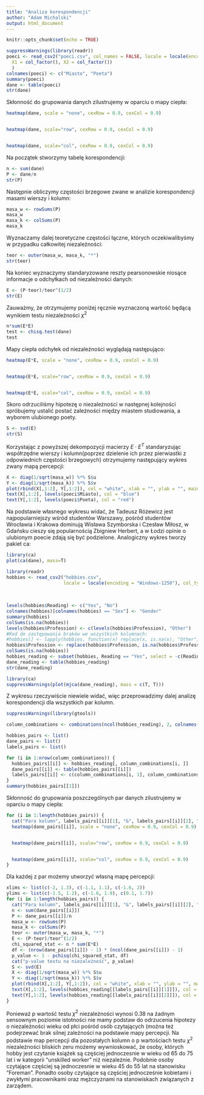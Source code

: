 ---
title: "Analiza korespondencji"
author: "Adam Michalski"
output: html_document
---

```{r setup, include=FALSE}
knitr::opts_chunk$set(echo = TRUE)
```

```{r wczytanie danych o poetach}
suppressWarnings(library(readr))
poeci <- read_csv2("poeci.csv", col_names = FALSE, locale = locale(encoding = "Windows-1250"), col_types = cols(
  X1 = col_factor(), X2 = col_factor())
  )
colnames(poeci) <- c("Miasto", "Poeta")
summary(poeci)
dane <- table(poeci)
str(dane)
```

Skłonność do grupowania danych zilustrujemy w oparciu o mapy ciepła:

```{r mapy ciepła dla danych o poetach}
heatmap(dane, scale = "none", cexRow = 0.9, cexCol = 0.9)


heatmap(dane, scale="row", cexRow = 0.9, cexCol = 0.9)


heatmap(dane, scale="col", cexRow = 0.9, cexCol = 0.9)

```

Na początek stworzymy tabelę korespondencji:

```{r}
n <- sum(dane)
P <- dane/n
str(P)
```

Następnie obliczymy częstości brzegowe zwane w analizie korespondencji masami wierszy i kolumn:

```{r}
masa_w <- rowSums(P)
masa_w
masa_k <- colSums(P)
masa_k
```

Wyznaczamy dalej teoretyczne częstości łączne, których oczekiwalibyśmy w przypadku całkowitej niezależności:

```{r}
teor <- outer(masa_w, masa_k, "*")
str(teor)
```

Na koniec wyznaczymy standaryzowane reszty pearsonowskie niosące informacje o odchyłkach od niezależności danych:

```{r}
E <- (P-teor)/teor^(1/2)
str(E)
```

Zauważmy, że otrzymujemy poniżej ręcznie wyznaczoną wartość będącą wynikiem testu niezależności $\chi^2$

```{r chi2 test dla danych o poetach}
n*sum(E*E)
test <- chisq.test(dane)
test
```

Mapy ciepła odchyłek od niezależności wyglądają następująco:

```{r mapy ciepla dla odchylek danych o poetach}
heatmap(E*E, scale = "none", cexRow = 0.9, cexCol = 0.9)


heatmap(E*E, scale="row", cexRow = 0.9, cexCol = 0.9)


heatmap(E*E, scale="col", cexRow = 0.9, cexCol = 0.9)
```

Skoro odrzuciliśmy hipotezę o niezależności w następnej kolejności spróbujemy ustalić postać zależności między miastem studiowania, a wyborem ulubionego poety.

```{r}
S <- svd(E)
str(S)
```

Korzystając z powyższej dekompozycji macierzy $E\cdot E^T$ standaryzując współrzędne wierszy i kolumn(poprzez dzielenie ich przez pierwiastki z odpowiednich częstości brzegowych) otrzymujemy następujący wykres zwany mapą percepcji:

```{r wykres wlasny danych o poetach}
X <- diag(1/sqrt(masa_w)) %*% S$u
Y <- diag(1/sqrt(masa_k)) %*% S$v
plot(rbind(X[,1:2], Y[,1:2]), col = "white", xlab = "", ylab = "", main = "", xlim = c(-1.8, 1.6), ylim = c(-1, 2.1))
text(X[,1:2], levels(poeci$Miasto), col = "blue")
text(Y[,1:2], levels(poeci$Poeta), col = "red")
```

Na podstawie własnego wykresu widać, że Tadeusz Różewicz jest najpopularniejszy wśród studentów Warszawy, pośród studentów Wrocławia i Krakowa dominują Wisława Szymborska i Czesław Miłosz, w Gdańsku cieszy się popularnością Zbigniew Herbert, a w Łodzi opinie o ulubionym poecie zdają się być podzielone. Analogiczny wykres tworzy pakiet ca:

```{r wykres ca danych o poetach}
library(ca)
plot(ca(dane), mass=T)
```

```{r wczytywanie danych o hobby}
library(readr)
hobbies <- read_csv2("hobbies.csv", 
                     locale = locale(encoding = "Windows-1250"), col_types = cols_only(Reading = col_factor(), 
                                                                                       Sex = col_factor(), 
                                                                                       Age = col_factor(), 
                                                                                       Profession = col_factor()))
levels(hobbies$Reading) <- c("Yes", "No")
colnames(hobbies)[colnames(hobbies) == "Sex"] <- "Gender"
summary(hobbies)
colSums(is.na(hobbies))
levels(hobbies$Profession) <- c(levels(hobbies$Profession), "Other")
#Kod do zastępowania braków we wszystkich kolumnach:
#hobbies[] <- lapply(hobbies, function(x) replace(x, is.na(x), "Other"))
hobbies$Profession <- replace(hobbies$Profession, is.na(hobbies$Profession), "Other")
colSums(is.na(hobbies))
hobbies_reading <- subset(hobbies, Reading == "Yes", select = -c(Reading))
dane_reading <- table(hobbies_reading)
str(dane_reading)
```

```{r wykres 3d danych o hobby}
library(ca)
suppressWarnings(plot(mjca(dane_reading), mass = c(T, T)))
```

Z wykresu rzeczywiście niewiele widać, więc przeprowadzimy dalej analizę korespondencji dla wszystkich par kolumn.

```{r przetwarzanie danych o hobby}
suppressWarnings(library(gtools))

column_combinations <- combinations(ncol(hobbies_reading), 2, colnames(hobbies_reading))

hobbies_pairs <- list()
dane_pairs <- list()
labels_pairs <- list()

for (i in 1:nrow(column_combinations)) {
  hobbies_pairs[[i]] <- hobbies_reading[, column_combinations[i, ]]
  dane_pairs[[i]] <- table(hobbies_pairs[[i]])
  labels_pairs[[i]] <- c(column_combinations[i, 1], column_combinations[i, 2])
}
summary(hobbies_pairs[[1]])
```

Skłonność do grupowania poszczególnych par danych zilustrujemy w oparciu o mapy ciepła:

```{r mapy ciepła dla danych o hobby}
for (i in 1:length(hobbies_pairs)) {
  cat("Para kolumn", labels_pairs[[i]][1], "&", labels_pairs[[i]][2], ":")
  heatmap(dane_pairs[[i]], scale = "none", cexRow = 0.9, cexCol = 0.9)


  heatmap(dane_pairs[[i]], scale="row", cexRow = 0.9, cexCol = 0.9)


  heatmap(dane_pairs[[i]], scale="col", cexRow = 0.9, cexCol = 0.9)
}
```

Dla każdej z par możemy utworzyć własną mapę percepcji:

```{r wykres ca danych o hobby}
xlims <- list(c(-2, 1.3), c(-1.1, 1.1), c(-1.6, 2))
ylims <- list(c(-1.5, 1.2), c(-1.6, 1.9), c(0.1, 1.7))
for (i in 1:length(hobbies_pairs)) {
  cat("Para kolumn", labels_pairs[[i]][1], "&", labels_pairs[[i]][2], ":\n")
  n <- sum(dane_pairs[[i]])
  P <- dane_pairs[[i]]/n
  masa_w <- rowSums(P)
  masa_k <- colSums(P)
  teor <- outer(masa_w, masa_k, "*")
  E <- (P-teor)/teor^(1/2)
  chi_squared_stat <- n * sum(E*E)
  df <- (nrow(dane_pairs[[i]]) - 1) * (ncol(dane_pairs[[i]]) - 1)
  p_value <- 1 - pchisq(chi_squared_stat, df)
  cat("p-value testu na niezależność", p_value)
  S <- svd(E)
  X <- diag(1/sqrt(masa_w)) %*% S$u
  Y <- diag(1/sqrt(masa_k)) %*% S$v
  plot(rbind(X[,1:2], Y[,1:2]), col = "white", xlab = "", ylab = "", main = "", xlim = xlims[[i]], ylim = ylims[[i]])
  text(X[,1:2], levels(hobbies_reading[[labels_pairs[[i]][1]]]), col = "blue")
  text(Y[,1:2], levels(hobbies_reading[[labels_pairs[[i]][2]]]), col = "red")
}
```

Ponieważ p wartość testu $\chi^2$ niezależności wynosi 0.38 na żadnym sensownym poziomie istotności nie mamy podstaw do odrzucenia hipotezy o niezależności wieku od płci pośród osób czytających (można też podejrzewać brak silnej zależności na podstawie mapy percepcji. Na podstawie map percepcji dla pozostałych kolumn o p wartościach testu $\chi^2$ niezależności bliskich zeru możemy wywnioskować, że osoby, których hobby jest czytanie książek są częściej jednoczesnie w wieku od 65 do 75 lat i w kategorii "unskilled worker" niż niezależnie. Podobnie osoby czytające częściej są jednoczesnie w wieku 45 do 55 lat na stanowisku "Foreman". Ponadto osoby czytające są częściej jednocześnie kobietami i zwykłymi pracownikami oraz mężczyznami na stanowiskach związanych z zarządem.